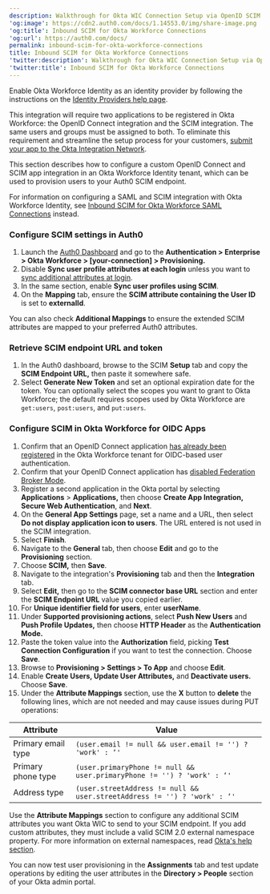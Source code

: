 ```yaml
---
description: Walkthrough for Okta WIC Connection Setup via OpenID SCIM
'og:image': https://cdn2.auth0.com/docs/1.14553.0/img/share-image.png
'og:title': Inbound SCIM for Okta Workforce Connections
'og:url': https://auth0.com/docs/
permalink: inbound-scim-for-okta-workforce-connections
title: Inbound SCIM for Okta Workforce Connections
'twitter:description': Walkthrough for Okta WIC Connection Setup via OpenID SCIM
'twitter:title': Inbound SCIM for Okta Workforce Connections
---
```

<Card title="Before you start">

Enable Okta Workforce Identity as an identity provider by following the instructions on the [Identity Providers help page](/authenticate/identity-providers/enterprise-identity-providers/okta).

This integration will require two applications to be registered in Okta Workforce: the OpenID Connect integration and the SCIM integration. The same users and groups must be assigned to both. To eliminate this requirement and streamline the setup process for your customers, [submit your app to the Okta Integration Network](https://developer.okta.com/docs/guides/submit-app-overview/ ).

</Card>

This section describes how to configure a custom <Tooltip tip="OpenID: Open standard for authentication that allows applications to verify users' identities without collecting and storing login information." cta="View Glossary" href="/glossary?term=OpenID">OpenID</Tooltip> Connect and SCIM app integration in an Okta Workforce Identity tenant, which can be used to provision users to your Auth0 SCIM endpoint.

For information on configuring a <Tooltip tip="Security Assertion Markup Language (SAML): Standardized protocol allowing two parties to exchange authentication information without a password." cta="View Glossary" href="/glossary?term=SAML">SAML</Tooltip> and SCIM integration with Okta Workforce Identity, see [Inbound SCIM for Okta Workforce SAML Connections](/authenticate/protocols/scim/inbound-scim-for-okta-workforce-saml-connections) instead.

### Configure SCIM settings in Auth0

1. Launch the [Auth0 Dashboard](https://manage.auth0.com/#/) and go to the **Authentication > Enterprise > Okta Workforce > [your-connection] > Provisioning.**
2. Disable **Sync user profile attributes at each login** unless you want to [sync additional attributes at login](/authenticate/protocols/scim/configure-inbound-scim).
3. In the same section, enable **Sync user profiles using SCIM**.
4. On the **Mapping** tab, ensure the **SCIM attribute containing the User ID** is set to **externalId**.

You can also check **Additional Mappings** to ensure the extended SCIM attributes are mapped to your preferred Auth0 attributes.

### Retrieve SCIM endpoint URL and token

1. In the Auth0 dashboard, browse to the SCIM **Setup** tab and copy the **SCIM Endpoint URL,** then paste it somewhere safe.
2. Select **Generate New Token** and set an optional expiration date for the token. You can optionally select the scopes you want to grant to Okta Workforce; the default requires scopes used by Okta Workforce are `get:users`, `post:users`, and `put:users`.

### Configure SCIM in Okta Workforce for OIDC Apps

1. Confirm that an OpenID Connect application [has already been registered](https://help.okta.com/en-us/content/topics/apps/apps_app_integration_wizard_oidc.htm) in the Okta Workforce tenant for OIDC-based user authentication.
2. Confirm that your OpenID Connect application has [disabled Federation Broker Mode](https://help.okta.com/en-us/content/topics/apps/apps-fbm-main.htm).
3. Register a second application in the Okta portal by selecting **Applications** > **Applications,** then choose **Create App Integration, Secure Web Authentication**, and **Next**.
4. On the **General App Settings** page, set a name and a URL, then select **Do not display application icon to users**. The URL entered is not used in the SCIM integration.
5. Select **Finish**.
6. Navigate to the **General** tab, then choose **Edit** and go to the **Provisioning** section.
7. Choose **SCIM,** then **Save**.
8. Navigate to the integration's **Provisioning** tab and then the **Integration** tab.
9. Select **Edit,** then go to the **SCIM connector base URL** section and enter the **SCIM Endpoint URL** value you copied earlier.
10. For **Unique identifier field for users**, enter **userName**.
11. Under **Supported provisioning actions**, select **Push New Users** and **Push Profile Updates,** then choose **HTTP Header** as the **Authentication Mode.**
12. Paste the token value into the **Authorization** field, picking **Test Connection Configuration** if you want to test the connection. Choose **Save**.
13. Browse to **Provisioning > Settings > To App** and choose **Edit**.
14. Enable **Create Users, Update User Attributes,** and **Deactivate users.** Choose **Save**.
15. Under the **Attribute Mappings** section, use the **X** button to **delete** the following lines, which are not needed and may cause issues during PUT operations:

<table class="table"><thead>
<tr>
<th>Attribute</th>
<th>Value</th>
</tr>
</thead>
<tbody>
<tr>
<td>Primary email type</td>
<td><code>(user.email != null &amp;&amp; user.email != '') ? 'work' : ‘'</code></td>
</tr>
<tr>
<td>Primary phone type</td>
<td><code>(user.primaryPhone != null &amp;&amp; user.primaryPhone != '') ? 'work' : ‘'</code></td>
</tr>
<tr>
<td>Address type</td>
<td><code>(user.streetAddress != null &amp;&amp; user.streetAddress != '') ? 'work' : ‘'</code></td>
</tr>
</tbody>
</table>

Use the **Attribute Mappings** section to configure any additional SCIM attributes you want Okta WIC to send to your SCIM endpoint. If you add custom attributes, they must include a valid SCIM 2.0 external namespace property. For more information on external namespaces, read [Okta's help section](https://support.okta.com/help/s/article/Receiving-Invalid-externalNamespace-task-error-when-assigning-a-user-to-a-SCIMenabled-application).

You can now test user provisioning in the **Assignments** tab and test update operations by editing the user attributes in the **Directory > People** section of your Okta admin portal.